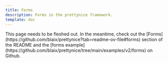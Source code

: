 ```yaml
---
title: Forms
description: Forms in the prettynice framework.
template: doc
---
```



<Aside type="note">
  This page needs to be fleshed out.
  In the meantime, check out the [Forms](https://github.com/blaix/prettynice?tab=readme-ov-file#forms) section of the README
  and the [forms example](https://github.com/blaix/prettynice/tree/main/examples/v2/forms) on Github.
</Aside>
